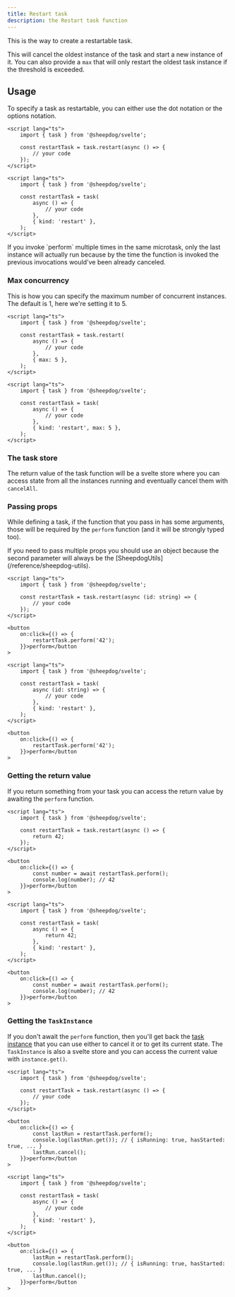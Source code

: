 ```yaml
---
title: Restart task
description: the Restart task function
---
```



This is the way to create a restartable task.

This will cancel the oldest instance of the task and start a new instance of it. You can also
provide a `max` that will only restart the oldest task instance if the threshold is exceeded.

## Usage

To specify a task as restartable, you can either use the dot notation or the options notation.

<Tabs syncKey="notation">

<TabItem label="Dot notation">

```svelte
<script lang="ts">
	import { task } from '@sheepdog/svelte';

	const restartTask = task.restart(async () => {
		// your code
	});
</script>
```

</TabItem>

<TabItem label="Options notation">

```svelte
<script lang="ts">
	import { task } from '@sheepdog/svelte';

	const restartTask = task(
		async () => {
			// your code
		},
		{ kind: 'restart' },
	);
</script>
```

</TabItem>

</Tabs>

<Aside type="caution">
	If you invoke `perform` multiple times in the same microtask, only the last instance will actually
	run because by the time the function is invoked the previous invocations would've been already
	canceled.
</Aside>

### Max concurrency

This is how you can specify the maximum number of concurrent instances. The default is 1, here we're
setting it to 5.

<Tabs syncKey="notation">

<TabItem label="Dot notation">

```svelte
<script lang="ts">
	import { task } from '@sheepdog/svelte';

	const restartTask = task.restart(
		async () => {
			// your code
		},
		{ max: 5 },
	);
</script>
```

</TabItem>

<TabItem label="Options notation">

```svelte
<script lang="ts">
	import { task } from '@sheepdog/svelte';

	const restartTask = task(
		async () => {
			// your code
		},
		{ kind: 'restart', max: 5 },
	);
</script>
```

</TabItem>

</Tabs>

### The task store

The return value of the task function will be a svelte store where you can access state from all the
instances running and eventually cancel them with `cancelAll`.

<LinkCard
	href="/getting-started/usage/#task-structure"
	title="Task structure"
	description="Take a look at the Task structure documentation in our Getting started"
/>

### Passing props

While defining a task, if the function that you pass in has some arguments, those will be required
by the `perform` function (and it will be strongly typed too).

<Aside type="caution">
	If you need to pass multiple props you should use an object because the second parameter will
	always be the [SheepdogUtils](/reference/sheepdog-utils).
</Aside>

<Tabs syncKey="notation">

<TabItem label="Dot notation">

```svelte
<script lang="ts">
	import { task } from '@sheepdog/svelte';

	const restartTask = task.restart(async (id: string) => {
		// your code
	});
</script>

<button
	on:click={() => {
		restartTask.perform('42');
	}}>perform</button
>
```

</TabItem>

<TabItem label="Options notation">

```svelte
<script lang="ts">
	import { task } from '@sheepdog/svelte';

	const restartTask = task(
		async (id: string) => {
			// your code
		},
		{ kind: 'restart' },
	);
</script>

<button
	on:click={() => {
		restartTask.perform('42');
	}}>perform</button
>
```

</TabItem>

</Tabs>

### Getting the return value

If you return something from your task you can access the return value by awaiting the `perform`
function.

<Tabs syncKey="notation">

<TabItem label="Dot notation">

```svelte
<script lang="ts">
	import { task } from '@sheepdog/svelte';

	const restartTask = task.restart(async () => {
		return 42;
	});
</script>

<button
	on:click={() => {
		const number = await restartTask.perform();
		console.log(number); // 42
	}}>perform</button
>
```

</TabItem>

<TabItem label="Options notation">

```svelte
<script lang="ts">
	import { task } from '@sheepdog/svelte';

	const restartTask = task(
		async () => {
			return 42;
		},
		{ kind: 'restart' },
	);
</script>

<button
	on:click={() => {
		const number = await restartTask.perform();
		console.log(number); // 42
	}}>perform</button
>
```

</TabItem>

</Tabs>

### Getting the `TaskInstance`

If you don't await the `perform` function, then you'll get back the
[task instance](/reference/task-instance) that you can use either to cancel it or to get its current
state. The `TaskInstance` is also a svelte store and you can access the current value with
`instance.get()`.

<Tabs syncKey="notation">

<TabItem label="Dot notation">

```svelte
<script lang="ts">
	import { task } from '@sheepdog/svelte';

	const restartTask = task.restart(async () => {
		// your code
	});
</script>

<button
	on:click={() => {
		const lastRun = restartTask.perform();
		console.log(lastRun.get()); // { isRunning: true, hasStarted: true, ... }
		lastRun.cancel();
	}}>perform</button
>
```

</TabItem>

<TabItem label="Options notation">

```svelte
<script lang="ts">
	import { task } from '@sheepdog/svelte';

	const restartTask = task(
		async () => {
			// your code
		},
		{ kind: 'restart' },
	);
</script>

<button
	on:click={() => {
		lastRun = restartTask.perform();
		console.log(lastRun.get()); // { isRunning: true, hasStarted: true, ... }
		lastRun.cancel();
	}}>perform</button
>
```

</TabItem>

</Tabs>
